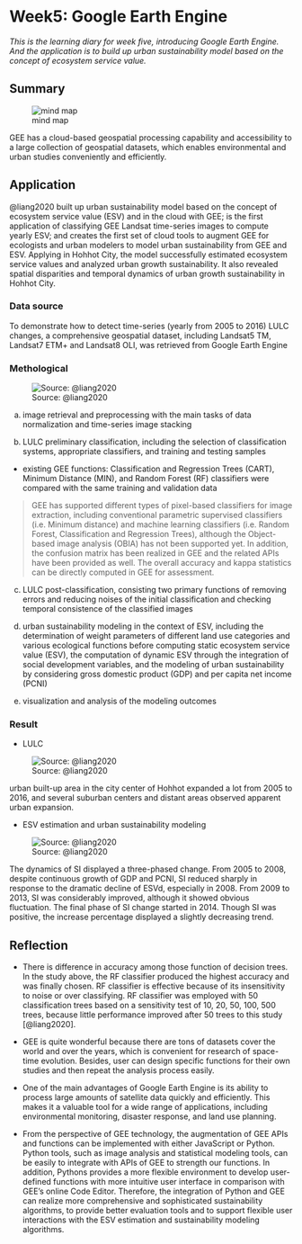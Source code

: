 # Week5: Google Earth Engine

*This is the learning diary for week five, introducing Google Earth Engine. And the application is to build up urban sustainability model based on the concept of ecosystem service value.*

## Summary

![mind map](img05/mindchart.png){#fig-mindmap-GEE}

GEE has a cloud-based geospatial processing capability and accessibility to a large collection of geospatial datasets, which enables environmental and urban studies conveniently and efficiently.

## Application

@liang2020 built up urban sustainability model based on the concept of ecosystem service value (ESV) and in the cloud with GEE; is the first application of classifying GEE Landsat time-series images to compute yearly ESV; and creates the first set of cloud tools to augment GEE for ecologists and urban modelers to model urban sustainability from GEE and ESV. Applying in Hohhot City, the model successfully estimated ecosystem service values and analyzed urban growth sustainability. It also revealed spatial disparities and temporal dynamics of urban growth sustainability in Hohhot City.

### Data source

To demonstrate how to detect time-series (yearly from 2005 to 2016) LULC changes, a comprehensive geospatial dataset, including Landsat5 TM, Landsat7 ETM+ and Landsat8 OLI, was retrieved from Google Earth Engine

### Methological

![Source: @liang2020](img05/Framework.png){#fig-ESVworkflow}

a.  image retrieval and preprocessing with the main tasks of data normalization and time-series image stacking

b.  LULC preliminary classification, including the selection of classification systems, appropriate classifiers, and training and testing samples

-   existing GEE functions: Classification and Regression Trees (CART), Minimum Distance (MIN), and Random Forest (RF) classifiers were compared with the same training and validation data

> GEE has supported different types of pixel-based classifiers for image extraction, including conventional parametric supervised classifiers (i.e. Minimum distance) and machine learning classifiers (i.e. Random Forest, Classification and Regression Trees), although the Object-based image analysis (OBIA) has not been supported yet. In addition, the confusion matrix has been realized in GEE and the related APIs have been provided as well. The overall accuracy and kappa statistics can be directly computed in GEE for assessment.

c.  LULC post-classification, consisting two primary functions of removing errors and reducing noises of the initial classification and checking temporal consistence of the classified images

d.  urban sustainability modeling in the context of ESV, including the determination of weight parameters of different land use categories and various ecological functions before computing static ecosystem service value (ESV), the computation of dynamic ESV through the integration of social development variables, and the modeling of urban sustainability by considering gross domestic product (GDP) and per capita net income (PCNI)

e.  visualization and analysis of the modeling outcomes

### Result

* LULC

![Source: @liang2020](img05/LULCresult.png){#fig-LULCresult}

urban built-up area in the city center of Hohhot expanded a lot from 2005 to 2016, and several suburban centers and distant areas observed apparent urban expansion.

* ESV estimation and urban sustainability modeling

![Source: @liang2020](img05/SI.png){#fig-ESVresult}

The dynamics of SI displayed a three-phased change. From 2005 to 2008, despite continuous growth of GDP and PCNI, SI reduced sharply in response to the dramatic decline of ESVd, especially in 2008. From 2009 to 2013, SI was considerably improved, although it showed obvious fluctuation. The final phase of SI change started in 2014. Though SI was positive, the increase percentage displayed a slightly decreasing trend.

## Reflection

-   There is difference in accuracy among those function of decision trees. In the study above, the RF classifier produced the highest accuracy and was finally chosen. RF classifier is effective because of its insensitivity to noise or over classifying. RF classifier was employed with 50 classification trees based on a sensitivity test of 10, 20, 50, 100, 500 trees, because little performance improved after 50 trees to this study [@liang2020].

-   GEE is quite wonderful because there are tons of datasets cover the world and over the years, which is convenient for research of space-time evolution. Besides, user can design specific functions for their own studies and then repeat the analysis process easily.

-   One of the main advantages of Google Earth Engine is its ability to process large amounts of satellite data quickly and efficiently. This makes it a valuable tool for a wide range of applications, including environmental monitoring, disaster response, and land use planning.

-   From the perspective of GEE technology, the augmentation of GEE APIs and functions can be implemented with either JavaScript or Python. Python tools, such as image analysis and statistical modeling tools, can be easily to integrate with APIs of GEE to strength our functions. In addition, Pythons provides a more flexible environment to develop user-defined functions with more intuitive user interface in comparison with GEE's online Code Editor. Therefore, the integration of Python and GEE can realize more comprehensive and sophisticated sustainability algorithms, to provide better evaluation tools and to support flexible user interactions with the ESV estimation and sustainability modeling algorithms.
